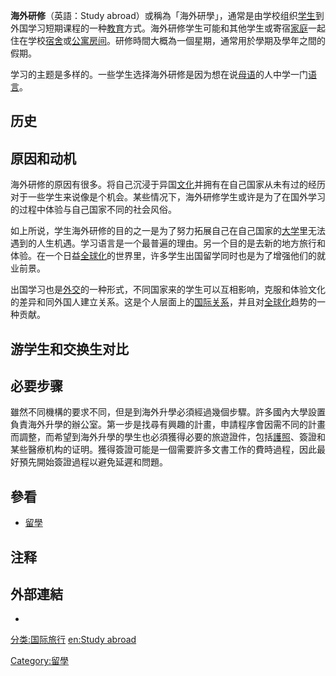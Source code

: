 {{not|游学}}
{{多個問題|
{{Unreferenced |time=2008-03-25T07:51:08+00:00 }}
{{expand|time=2007-09-26T20:11:19Z}}
{{Original research|time=2012-11-12T06:50:13+00:00}}
}}
'''海外研修'''（英語：Study abroad）或稱為「海外研學」，通常是由学校组织[[学生|学生]]到外国学习短期课程的一种[[教育|教育]]方式。海外研修学生可能和其他学生或寄宿[[家庭|家庭]]一起住在学校[[宿舍|宿舍]]或[[公寓|公寓房间]]。研修時間大概為一個星期，通常用於學期及學年之間的假期。

学习的主题是多样的。一些学生选择海外研修是因为想在说[[母语|母语]]的人中学一门[[语言|语言]]。

== 历史 ==
{{fact|海外研修起源于[[德拉瓦大學|德拉瓦大學]]。在1923年，Raymond W. Kirkbride教授将一个由八位学生组成的小组派往[[法国|法国]][[巴黎|巴黎]]学习。当时，在其他国家学习的概念并不是一种传统或主流的想法；这个做法一开始被叫做“国外学习计划”，有一段时间去海外研修被认为是主修外语的学生才可能作出的选择，当然，这种看法现在已经改变了。}}

==原因和动机==
海外研修的原因有很多。将自己沉浸于异国[[文化|文化]]并拥有在自己国家从未有过的经历对于一些学生来说像是个机会。某些情况下，海外研修学生或许是为了在国外学习的过程中体验与自己国家不同的社会风俗。

如上所说，学生海外研修的目的之一是为了努力拓展自己在自己国家的[[大学|大学]]里无法遇到的人生机遇。学习语言是一个最普遍的理由。另一个目的是去新的地方旅行和体验。在一个日益[[全球化|全球化]]的世界里，许多学生出国留学同时也是为了增强他们的就业前景。

出国学习也是[[外交|外交]]的一种形式，不同国家来的学生可以互相影响，克服和体验文化的差异和同外国人建立关系。这是个人层面上的[[国际关系|国际关系]]，并且对[[全球化|全球化]]趋势的一种贡献。

==游学生和交换生对比==
{{or|原則上來說，高等教育學校意謂著課程由他們自己的教授在國外的環境上課的海外研修課程，而[[交換學生|交換學生]]課程暗示著該名學生被交換到國外大學（並因此和由當地全體教職員所教的當地學生一起上課）。然而，該項定義並沒有被嚴格的遵守著。事實上，許多的[[術語|術語]]正持續的被製造出來，並被用來更精準地描述不同類型的課程或經驗{{notetag|例如直接註冊計畫，學院主導的遊學團等}} }}

{{fact|學生能透過他們來自的大學、海外升學公司或直接透過外國大學參加計畫。雖然多數大學希望他們的學生透過他們的計畫到海外升學，這可能是有限制的。海外升學公司通常更靈活的，有更多的選擇和提供機會接觸國家其他地方的學生。另一個海外升學公司能提供而大學不能提供的選擇，是能在夏天期間到只集中於教學生一種外語的語言學院學習。最獨立的海外升學模式是直接到外國大學註冊，有些外國大學安排跟其他海外留學生一起上課，有些則提供與本地生一樣的正規課程。但是，學生應該非常獨立和對國家的語言有良好的認識。

到海外升學的費用不一，有時直接在外國大學註冊較參與本地大學的交流計畫便宜，但是本地大學大多較便宜，這是因為由於相互作用引致的交涉費用和學費改變。}}

==必要步骤==
雖然不同機構的要求不同，但是到海外升學必須經過幾個步驟。許多國內大學設置負責海外升學的辦公室。第一步是找尋有興趣的計畫，申請程序會因需不同的計畫而調整，而希望到海外升學的學生也必須獲得必要的旅遊證件，包括[[護照|護照]]、簽證和某些醫療机构的证明。獲得簽證可能是一個需要許多文書工作的費時過程，因此最好預先開始簽證過程以避免延遲和問題。

{{fact|學生必須安排寄宿，有些學校提供住宿，其他計畫可能會要求學生負責自己的膳宿供應。在外國安排居住地方可能十分困難，多數學生在出發前已知道他們留宿的地方，但有些學生只安排臨時住宿，抵達後才尋找一個長期的住所。除了語言障礙和不能親自看公寓外，不同的文化有不同的習慣和簽約、下訂和付款的程序。近年互聯網的興起令尋找外地的公寓更加容易，這往往更是尋找的開始途徑。曾到海外升學的人的忠告是不可缺少的，而報章雜誌和其他出版物也可幫助選擇目的地。}}

==參看==
*[[留學|留學]]
==注释==
{{notefoot}}

==外部連結==
*{{dmoz|Reference/Education/International/Study_Abroad/|Studying abroad}}

[[Category:留學|Category:留學]]
[[分类:国际旅行|分类:国际旅行]]
[[en:Study_abroad|en:Study abroad]]